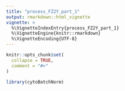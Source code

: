 ```yaml
---
title: "process_FZ2Y_part_1"
output: rmarkdown::html_vignette
vignette: >
  %\VignetteIndexEntry{process_FZ2Y_part_1}
  %\VignetteEngine{knitr::rmarkdown}
  %\VignetteEncoding{UTF-8}
---
```


```r
knitr::opts_chunk$set(
  collapse = TRUE,
  comment = "#>"
)
```

```r
library(cytoBatchNorm)
```
